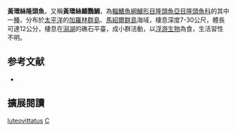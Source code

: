 {{Speciesbox
| name = 黃環絲隆頭魚
| status = LC
| status_system = IUCN3.1
| genus = Cirrhilabrus
| species = luteovittatus
| authority = [[Randall|Randall]], 1988
| synonyms = 
}}

'''黃環絲隆頭魚'''，又稱'''黃環絲鰭鸚鯛'''，為[[輻鰭魚綱|輻鰭魚綱]][[鱸形目|鱸形目]][[隆頭魚亞目|隆頭魚亞目]][[隆頭魚科|隆頭魚科]]的其中一[[種|種]]，分布於[[太平洋|太平洋]]的[[加羅林群島|加羅林群島]]、[[馬紹爾群島|馬紹爾群島]]海域，棲息深度7-30公尺，體長可達12公分，棲息在[[潟湖|潟湖]]的礁石平臺，成小群活動，以[[浮游生物|浮游生物]]為食，生活習性不明。
==参考文献==
*{{FishBase_species|genus=Cirrhilabrus|species=luteovittatus|year=2013|month=7}}
== 擴展閱讀 ==
{{refbegin}}
{{wikispecies-inline|Cirrhilabrus luteovittatus|黃環絲隆頭魚}}
{{refend}}
{{Taxonbar|from=Q2720393}}

[[Category:絲隆頭魚屬|luteovittatus]]
[[Category:1988年描述的魚類|C]]


{{鱸形目小作品}}